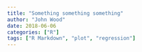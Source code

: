 ```yaml
---
title: "Something something something"
author: "John Wood"
date: 2018-06-06
categories: ["R"]
tags: ["R Markdown", "plot", "regression"]
---
```



